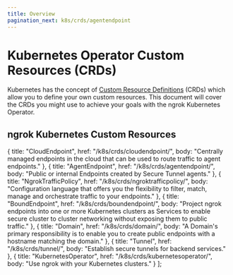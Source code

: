 ```yaml
---
title: Overview
pagination_next: k8s/crds/agentendpoint
---
```



# Kubernetes Operator Custom Resources (CRDs)

Kubernetes has the concept of [Custom Resource Definitions](https://kubernetes.io/docs/tasks/extend-kubernetes/custom-resources/custom-resource-definitions/) (CRDs) which allow you to define your own custom resources.
This document will cover the CRDs you might use to achieve your goals with the ngrok Kubernetes Operator.

## ngrok Kubernetes Custom Resources

  {
    title: "CloudEndpoint",
    href: "/k8s/crds/cloudendpoint/",
    body: "Centrally managed endpoints in the cloud that can be used to route traffic to agent endpoints."
  },
  {
    title: "AgentEndpoint", 
    href: "/k8s/crds/agentendpoint/",
    body: "Public or internal Endpoints created by Secure Tunnel agents."
  },
  {
    title: "NgrokTrafficPolicy",
    href: "/k8s/crds/ngroktrafficpolicy/",
    body: "Configuration language that offers you the flexibility to filter, match, manage and orchestrate traffic to your endpoints."
  },
  {
    title: "BoundEndpoint",
    href: "/k8s/crds/boundendpoint/",
    body: "Project ngrok endpoints into one or more Kubernetes clusters as Services to enable secure cluster to cluster networking without exposing them to public traffic."
  },
  {
    title: "Domain",
    href: "/k8s/crds/domain/",
    body: "A Domain's primary responsibility is to enable you to create public endpoints with a hostname matching the domain."
  },
  {
    title: "Tunnel",
    href: "/k8s/crds/tunnel/",
    body: "Establish secure tunnels for backend services."
  },
  {
    title: "KubernetesOperator",
    href: "/k8s/crds/kubernetesoperator/",
    body: "Use ngrok with your Kubernetes clusters."
  }
];

<CardGrid cards={crdCards} />
